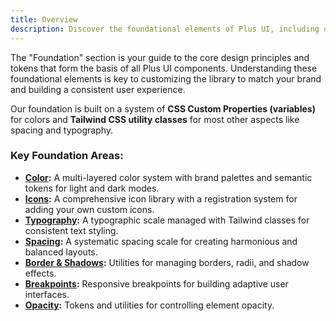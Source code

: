 ```yaml
---
title: Overview
description: Discover the foundational elements of Plus UI, including our design tokens for color, spacing, typography, and more.
---
```


The "Foundation" section is your guide to the core design principles and tokens that form the basis of all Plus UI components. Understanding these foundational elements is key to customizing the library to match your brand and building a consistent user experience.

Our foundation is built on a system of **CSS Custom Properties (variables)** for colors and **Tailwind CSS utility classes** for most other aspects like spacing and typography.

### Key Foundation Areas:

-   **[Color](./color):** A multi-layered color system with brand palettes and semantic tokens for light and dark modes.
-   **[Icons](./icons):** A comprehensive icon library with a registration system for adding your own custom icons.
-   **[Typography](./typography):** A typographic scale managed with Tailwind classes for consistent text styling.
-   **[Spacing](./spacing):** A systematic spacing scale for creating harmonious and balanced layouts.
-   **[Border & Shadows](./border):** Utilities for managing borders, radii, and shadow effects.
-   **[Breakpoints](./breakpoints):** Responsive breakpoints for building adaptive user interfaces.
-   **[Opacity](./opacity):** Tokens and utilities for controlling element opacity.

